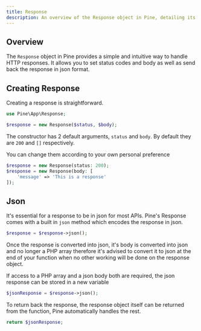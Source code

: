 ```yaml
---
title: Response
description: An overview of the Response object in Pine, detailing its structure and usage for creating and managing HTTP responses.
---
```


## Overview

The `Response` object in Pine provides a simple and intuitive way to handle HTTP
responses. It allows you to set status codes and body as well as send back the 
response in json format.

## Creating Response

Creating a response is straightforward.
```php
use Pine\App\Response;

$response = new Response($status, $body);
```

The constructor has 2 default arguments, `status` and `body`. By default they 
are `200` and `[]` respectively.

You can change them according to your own personal preference

```php
$response = new Response(status: 200);
$response = new Response(body: [
    'message' => 'This is a response'
]);
```

## Json

It's essential for a response to be in json for most APIs. Pine's Response comes 
with a built in `json` method which encodes the response in json.

```php
$response = $response->json();
```

Once the response is converted into json, it's body is converted into json and no
longer a PHP array therefore it's advised to convert it to json at the end of your 
function when no other working will be done on the response object.

If access to a PHP array and a json body both are required, the json response can be
stored in a new variable

```php
$jsonResponse = $response->json();
```

To return back the response, the response object itself can be returned from 
the function, Pine automatically handles the rest.

```php
return $jsonResponse;
```
